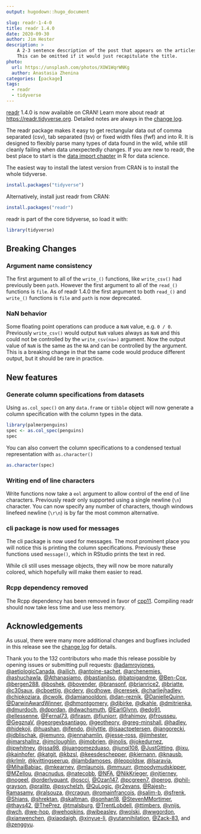 ```yaml
---
output: hugodown::hugo_document

slug: readr-1-4-0
title: readr 1.4.0
date: 2020-09-30
author: Jim Hester
description: >
    A 2-3 sentence description of the post that appears on the articles page.
    This can be omitted if it would just recapitulate the title.
photo:
  url: https://unsplash.com/photos/XOW1WqrWNKg
  author: Anastasia Zhenina
categories: [package]
tags:
  - readr
  - tidyverse
---
```


[readr](http://readr.tidyverse.org) 1.4.0 is now available on CRAN! Learn more
about readr at <https://readr.tidyverse.org>. Detailed notes are always in the
[change log](https://readr.tidyverse.org/news/index.html#readr-1-4-0).

The readr package makes it easy to get rectangular data out of comma separated
(csv), tab separated (tsv) or fixed width files (fwf) and into R. It
is designed to flexibly parse many types of data found in the wild, while still
cleanly failing when data unexpectedly changes. If you are new to readr, the
best place to start is the [data import
chapter](https://r4ds.had.co.nz/data-import.html) in R for data science.

The easiest way to install the latest version from CRAN is to install the whole tidyverse.


```r
install.packages("tidyverse")
```

Alternatively, install just readr from CRAN:


```r
install.packages("readr")
```

readr is part of the core tidyverse, so load it with:


```r
library(tidyverse)
```

## Breaking Changes

### Argument name consistency

The first argument to all of the `write_()` functions, like `write_csv()` had previously been `path`.
However the first argument to all of the `read_()` functions is `file`.
As of readr 1.4.0 the first argument to both `read_()` and `write_()` functions is `file` and `path` is now deprecated.

### NaN behavior

Some floating point operations can produce a `NaN` value, e.g. `0 / 0`.
Previously `write_csv()` would output `NaN` values always as `NaN` and this could not be controlled by the `write_csv(na=)` argument.
Now the output value of `NaN` is the same as the `NA` and can be controlled by the argument.
This is a breaking change in that the same code would produce different output, but it should be rare in practice.

## New features

### Generate column specifications from datasets

Using `as.col_spec()` on any `data.frame` or `tibble` object will now generate a column specification with the column types in the data.

```r
library(palmerpenguins)
spec <- as.col_spec(penguins)
spec
```

You can also convert the column specifications to a condensed textual representation with `as.character()`

```r
as.character(spec)
```

### Writing end of line characters

Write functions now take a `eol` argument to allow control of the end of line characters.
Previously readr only supported using a single newline (`\n`) character.
You can now specify any number of characters, though windows linefeed newline (`\r\n`) is by far the most common alternative.

### cli package is now used for messages

The cli package is now used for messages.
The most prominent place you will notice this is printing the column specifications.
Previously these functions used `message()`, which in RStudio prints the text in red.

While cli still uses message objects, they will now be more naturally colored, which hopefully will make them easier to read.

### Rcpp dependency removed

The Rcpp dependency has been removed in favor of [cpp11](https://cpp11.r-lib.org/).
Compiling readr should now take less time and use less memory.

## Acknowledgements

As usual, there were many more additional changes and bugfixes included in this release see the [change log](https://readr.tidyverse.org/news/index.html#readr-1-4-0) for details.

Thank you to the 132 contributors who made this release possible by opening issues or submitting pull requests:
[&#x0040;adamroyjones](https://github.com/adamroyjones), [&#x0040;aetiologicCanada](https://github.com/aetiologicCanada), [&#x0040;ailich](https://github.com/ailich), [&#x0040;antoine-sachet](https://github.com/antoine-sachet), [&#x0040;archenemies](https://github.com/archenemies), [&#x0040;ashuchawla](https://github.com/ashuchawla), [&#x0040;Athanasiamo](https://github.com/Athanasiamo), [&#x0040;bastianilso](https://github.com/bastianilso), [&#x0040;batpigandme](https://github.com/batpigandme), [&#x0040;Ben-Cox](https://github.com/Ben-Cox), [&#x0040;bergen288](https://github.com/bergen288), [&#x0040;boshek](https://github.com/boshek), [&#x0040;bovender](https://github.com/bovender), [&#x0040;bransonf](https://github.com/bransonf), [&#x0040;brianrice2](https://github.com/brianrice2), [&#x0040;briatte](https://github.com/briatte), [&#x0040;c30saux](https://github.com/c30saux), [&#x0040;cboettig](https://github.com/cboettig), [&#x0040;cderv](https://github.com/cderv), [&#x0040;cdhowe](https://github.com/cdhowe), [&#x0040;ceresek](https://github.com/ceresek), [&#x0040;charliejhadley](https://github.com/charliejhadley), [&#x0040;chipkoziara](https://github.com/chipkoziara), [&#x0040;cwolk](https://github.com/cwolk), [&#x0040;damianooldoni](https://github.com/damianooldoni), [&#x0040;dan-reznik](https://github.com/dan-reznik), [&#x0040;DanielleQuinn](https://github.com/DanielleQuinn), [&#x0040;DarwinAwardWinner](https://github.com/DarwinAwardWinner), [&#x0040;dhmontgomery](https://github.com/dhmontgomery), [&#x0040;djbirke](https://github.com/djbirke), [&#x0040;dkahle](https://github.com/dkahle), [&#x0040;dmitrienka](https://github.com/dmitrienka), [&#x0040;dmurdoch](https://github.com/dmurdoch), [&#x0040;dpprdan](https://github.com/dpprdan), [&#x0040;dwachsmuth](https://github.com/dwachsmuth), [&#x0040;EarlGlynn](https://github.com/EarlGlynn), [&#x0040;edo91](https://github.com/edo91), [&#x0040;ellessenne](https://github.com/ellessenne), [&#x0040;Fernal73](https://github.com/Fernal73), [&#x0040;firasm](https://github.com/firasm), [&#x0040;fjuniorr](https://github.com/fjuniorr), [&#x0040;frahimov](https://github.com/frahimov), [&#x0040;frousseu](https://github.com/frousseu), [&#x0040;GegznaV](https://github.com/GegznaV), [&#x0040;georgevbsantiago](https://github.com/georgevbsantiago), [&#x0040;geotheory](https://github.com/geotheory), [&#x0040;greg-minshall](https://github.com/greg-minshall), [&#x0040;hadley](https://github.com/hadley), [&#x0040;hidekoji](https://github.com/hidekoji), [&#x0040;huashan](https://github.com/huashan), [&#x0040;ifendo](https://github.com/ifendo), [&#x0040;ijlyttle](https://github.com/ijlyttle), [&#x0040;isaactpetersen](https://github.com/isaactpetersen), [&#x0040;jangorecki](https://github.com/jangorecki), [&#x0040;jdblischak](https://github.com/jdblischak), [&#x0040;jemunro](https://github.com/jemunro), [&#x0040;jennahamlin](https://github.com/jennahamlin), [&#x0040;jesse-ross](https://github.com/jesse-ross), [&#x0040;jimhester](https://github.com/jimhester), [&#x0040;jmarshallnz](https://github.com/jmarshallnz), [&#x0040;jmcloughlin](https://github.com/jmcloughlin), [&#x0040;jmobrien](https://github.com/jmobrien), [&#x0040;jnolis](https://github.com/jnolis), [&#x0040;jokedurnez](https://github.com/jokedurnez), [&#x0040;jpwhitney](https://github.com/jpwhitney), [&#x0040;jssa98](https://github.com/jssa98), [&#x0040;juangomezduaso](https://github.com/juangomezduaso), [&#x0040;junqi108](https://github.com/junqi108), [&#x0040;JustGitting](https://github.com/JustGitting), [&#x0040;jxu](https://github.com/jxu), [&#x0040;kainhofer](https://github.com/kainhofer), [&#x0040;katgit](https://github.com/katgit), [&#x0040;kbzsl](https://github.com/kbzsl), [&#x0040;keesdeschepper](https://github.com/keesdeschepper), [&#x0040;kiernann](https://github.com/kiernann), [&#x0040;knausb](https://github.com/knausb), [&#x0040;krlmlr](https://github.com/krlmlr), [&#x0040;kvittingseerup](https://github.com/kvittingseerup), [&#x0040;lambdamoses](https://github.com/lambdamoses), [&#x0040;leopoldsw](https://github.com/leopoldsw), [&#x0040;lsaravia](https://github.com/lsaravia), [&#x0040;MihaiBabiac](https://github.com/MihaiBabiac), [&#x0040;mkearney](https://github.com/mkearney), [&#x0040;mlaunois](https://github.com/mlaunois), [&#x0040;mmuurr](https://github.com/mmuurr), [&#x0040;moodymudskipper](https://github.com/moodymudskipper), [&#x0040;MZellou](https://github.com/MZellou), [&#x0040;nacnudus](https://github.com/nacnudus), [&#x0040;natecobb](https://github.com/natecobb), [&#x0040;NFA](https://github.com/NFA), [&#x0040;NikKrieger](https://github.com/NikKrieger), [&#x0040;njtierney](https://github.com/njtierney), [&#x0040;nogeel](https://github.com/nogeel), [&#x0040;orderlyquant](https://github.com/orderlyquant), [&#x0040;oscci](https://github.com/oscci), [&#x0040;Ozan147](https://github.com/Ozan147), [&#x0040;pcgreen7](https://github.com/pcgreen7), [&#x0040;perog](https://github.com/perog), [&#x0040;phil-grayson](https://github.com/phil-grayson), [&#x0040;pralitp](https://github.com/pralitp), [&#x0040;psychelzh](https://github.com/psychelzh), [&#x0040;QuLogic](https://github.com/QuLogic), [&#x0040;r2evans](https://github.com/r2evans), [&#x0040;Rajesh-Ramasamy](https://github.com/Rajesh-Ramasamy), [&#x0040;ralsouza](https://github.com/ralsouza), [&#x0040;rcragun](https://github.com/rcragun), [&#x0040;romainfrancois](https://github.com/romainfrancois), [&#x0040;salim-b](https://github.com/salim-b), [&#x0040;sfrenk](https://github.com/sfrenk), [&#x0040;Shians](https://github.com/Shians), [&#x0040;shrektan](https://github.com/shrektan), [&#x0040;skaltman](https://github.com/skaltman), [&#x0040;sonhan18](https://github.com/sonhan18), [&#x0040;StevenMMortimer](https://github.com/StevenMMortimer), [&#x0040;thays42](https://github.com/thays42), [&#x0040;ThePrez](https://github.com/ThePrez), [&#x0040;tmalsburg](https://github.com/tmalsburg), [&#x0040;TrentLobdell](https://github.com/TrentLobdell), [&#x0040;ttimbers](https://github.com/ttimbers), [&#x0040;vnijs](https://github.com/vnijs), [&#x0040;wch](https://github.com/wch), [&#x0040;we-hop](https://github.com/we-hop), [&#x0040;wehopkins](https://github.com/wehopkins), [&#x0040;wibeasley](https://github.com/wibeasley), [&#x0040;wolski](https://github.com/wolski), [&#x0040;wwgordon](https://github.com/wwgordon), [&#x0040;xianwenchen](https://github.com/xianwenchen), [&#x0040;xiaodaigh](https://github.com/xiaodaigh), [&#x0040;xinyue-li](https://github.com/xinyue-li), [&#x0040;yutannihilation](https://github.com/yutannihilation), [&#x0040;Zack-83](https://github.com/Zack-83), and [&#x0040;zenggyu](https://github.com/zenggyu).
